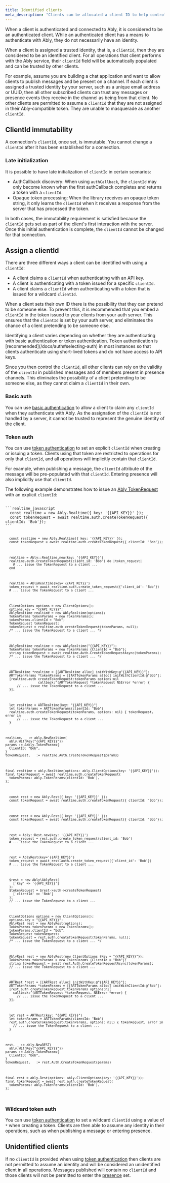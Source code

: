 ```yaml
---
title: Identified clients
meta_description: "Clients can be allocated a client ID to help control their operations and interactions with Ably channels."
---
```


When a client is authenticated and connected to Ably, it is considered to be an authenticated client. While an authenticated client has a means to authenticate with Ably, they do not necessarily have an identity.

When a client is assigned a trusted identity, that is, a `clientId`, then they are considered to be an identified client. For all operations that client performs with the Ably service, their `clientId` field will be automatically populated and can be trusted by other clients.

For example, assume you are building a chat application and want to allow clients to publish messages and be present on a channel. If each client is assigned a trusted identity by your server, such as a unique email address or UUID, then all other subscribed clients can trust any messages or presence events they receive in the channel as being from that client. No other clients are permitted to assume a `clientId` that they are not assigned in their Ably-compatible token. They are unable to masquerade as another `clientId`.

## ClientId immutability <a id="immutability"/>

A connection's `clientId`, once set, is immutable. You cannot change a `clientId` after it has been established for a connection.

### Late initialization

It is possible to have late initialization of `clientId` in certain scenarios:

* AuthCallback discovery: When using `authCallback`, the `clientId` may only become known when the first authCallback completes and returns a token with a `clientId`.
* Opaque token processing: When the library receives an opaque token string, it only learns the `clientId` when it receives a response from the server that has processed the token.

In both cases, the immutability requirement is satisfied because the `clientId` gets set as part of the client's first interaction with the server. Once this initial authentication is complete, the `clientId` cannot be changed for that connection.

## Assign a clientId <a id="assign"/>

There are three different ways a client can be identified with using a `clientId`:

* A client claims a `clientId` when authenticating with an API key.
* A client is authenticating with a token issued for a specific `clientId`.
* A client claims a `clientId` when authenticating with a token that is issued for a wildcard `clientId`.

When a client sets their own ID there is the possibility that they can pretend to be someone else. To prevent this, it is recommended that you embed a `clientId` in the token issued to your clients from your auth server. This ensures that the `clientId` is set by your auth server, and eliminates the chance of a client pretending to be someone else.

<Aside data-type='note'>
Identifying a client varies depending on whether they are authenticating with basic authentication or token authentication. Token authentication is [recommended](/docs/auth#selecting-auth) in most instances so that clients authenticate using short-lived tokens and do not have access to API keys.

Since you then control the `clientId`, all other clients can rely on the validity of the `clientId` in published messages and of members present in presence channels. This eliminates the possibility of a client pretending to be someone else, as they cannot claim a `clientId` in their own.
</Aside>

### Basic auth <a id="basic"/>

You can use [basic authentication](/docs/auth/basic) to allow a client to claim any `clientId` when they authenticate with Ably. As the assignation of the `clientId` is not handled by a server, it cannot be trusted to represent the genuine identity of the client.

### Token auth <a id="token"/>

You can use [token authentication](/docs/auth/token) to set an explicit `clientId` when creating or issuing a token. Clients using that token are restricted to operations for only that `clientId`, and all operations will implicitly contain that `clientId`.

For example, when publishing a message, the `clientId` attribute of the message will be pre-populated with that `clientId`. Entering presence will also implicitly use that `clientId`.

The following example demonstrates how to issue an [Ably TokenRequest](/docs/auth/token#token-request) with an explicit `clientId`:

<Code>
```realtime_javascript
  const realtime = new Ably.Realtime({ key: '{{API_KEY}}' });
  const tokenRequest = await realtime.auth.createTokenRequest({ clientId: 'Bob'});
```

```realtime_nodejs
  const realtime = new Ably.Realtime({ key: '{{API_KEY}}' });
  const tokenRequest = await realtime.auth.createTokenRequest({ clientId: 'Bob'});
```

```realtime_ruby
  realtime = Ably::Realtime.new(key: '{{API_KEY}}')
  realtime.auth.createTokenRequest(client_id: 'Bob') do |token_request|
    # ... issue the TokenRequest to a client ...
  end
```

```realtime_python
  realtime = AblyRealtime(key='{{API_KEY}}')
  token_request = await realtime.auth.create_token_request({'client_id': 'Bob'})
  # ... issue the TokenRequest to a client ...
```

```realtime_java
  ClientOptions options = new ClientOptions();
  options.key = "{{API_KEY}}";
  AblyRealtime realtime = new AblyRealtime(options);
  TokenParams tokenParams = new TokenParams();
  tokenParams.clientId = "Bob";
  TokenRequest tokenRequest;
  tokenRequest = realtime.auth.createTokenRequest(tokenParams, null);
  /* ... issue the TokenRequest to a client ... */
```

```realtime_csharp
  AblyRealtime realtime = new AblyRealtime("{{API_KEY}}");
  TokenParams tokenParams = new TokenParams {ClientId = "Bob"};
  string tokenRequest = await realtime.Auth.CreateTokenRequestAsync(tokenParams);
  /* ... issue the TokenRequest to a client ... */
```

```realtime_objc
  ARTRealtime *realtime = [[ARTRealtime alloc] initWithKey:@"{{API_KEY}}"];
  ARTTokenParams *tokenParams = [[ARTTokenParams alloc] initWithClientId:@"Bob"];
  [realtime.auth createTokenRequest:tokenParams options:nil
                 callback:^(ARTTokenRequest *tokenRequest NSError *error) {
      // ... issue the TokenRequest to a client ...
  }];
```

```realtime_swift
  let realtime = ARTRealtime(key: "{{API_KEY}}")
  let tokenParams = ARTTokenParams(clientId: "Bob")
  realtime.auth.createTokenRequest(tokenParams, options: nil) { tokenRequest, error in
      // ... issue the TokenRequest to a client ...
  }
```

```realtime_go
realtime, _ := ably.NewRealtime(
  ably.WithKey("{{API_KEY}}"))
params := &ably.TokenParams{
  ClientID: "Bob",
}
tokenRequest, _ := realtime.Auth.CreateTokenRequest(params)
```

```realtime_flutter
final realtime = ably.Realtime(options: ably.ClientOptions(key: '{{API_KEY}}'));
final tokenRequest = await realtime.auth.createTokenRequest(
  tokenParams: ably.TokenParams(clientId: 'Bob'),
);
```

```rest_javascript
  const rest = new Ably.Rest({ key: '{{API_KEY}}' });
  const tokenRequest = await realtime.auth.createTokenRequest({ clientId: 'Bob'});
```

```rest_nodejs
  const rest = new Ably.Rest({ key: '{{API_KEY}}' });
  const tokenRequest = await realtime.auth.createTokenRequest({ clientId: 'Bob'});
```

```rest_ruby
  rest = Ably::Rest.new(key: '{{API_KEY}}')
  token_request = rest.auth.create_token_request(client_id: 'Bob')
  # ... issue the TokenRequest to a client ...
```

```rest_python
  rest = AblyRest(key='{{API_KEY}}')
  token_request = await rest.auth.create_token_request({'client_id': 'Bob'})
  # ... issue the TokenRequest to a client ...
```

```rest_php
  $rest = new Ably\AblyRest(
    ['key' => '{{API_KEY}}']
  );
  $tokenRequest = $rest->auth->createTokenRequest(
    ['clientId' => 'Bob']
  );
  // ... issue the TokenRequest to a client ...
```

```rest_java
  ClientOptions options = new ClientOptions();
  options.key = "{{API_KEY}}";
  AblyRest rest = new AblyRest(options);
  TokenParams tokenParams = new TokenParams();
  tokenParams.clientId = "Bob";
  TokenRequest tokenRequest;
  tokenRequest = rest.auth.createTokenRequest(tokenParams, null);
  /* ... issue the TokenRequest to a client ... */
```

```rest_csharp
  AblyRest rest = new AblyRest(new ClientOptions {Key = "{{API_KEY}}"});
  TokenParams tokenParams = new TokenParams {ClientId = "Bob"};
  string tokenRequest = await rest.Auth.CreateTokenRequestAsync(tokenParams);
  // ... issue the TokenRequest to a client ...
```

```rest_objc
  ARTRest *rest = [[ARTRest alloc] initWithKey:@"{{API_KEY}}"];
  ARTTokenParams *tokenParams = [[ARTTokenParams alloc] initWithClientId:@"Bob"];
  [rest.auth createTokenRequest:tokenParams options:nil
    callback:^(ARTTokenRequest *tokenRequest, NSError *error) {
      // ... issue the TokenRequest to a client ...
  }];
```

```rest_swift
  let rest = ARTRest(key: "{{API_KEY}}")
  let tokenParams = ARTTokenParams(clientId: "Bob")
  rest.auth.createTokenRequest(tokenParams, options: nil) { tokenRequest, error in
    // ... issue the TokenRequest to a client ...
  }
```

```rest_go
rest, _ := ably.NewREST(
  ably.WithKey("{{API_KEY}}"))
params := &ably.TokenParams{
  ClientID: "Bob",
}
tokenRequest, _ := rest.Auth.CreateTokenRequest(params)
```

```rest_flutter
final rest = ably.Rest(options: ably.ClientOptions(key: '{{API_KEY}}'));
final tokenRequest = await rest.auth.createTokenRequest(
  tokenParams: ably.TokenParams(clientId: 'Bob'),
);
```
</Code>

### Wildcard token auth <a id="wildcard"/>

You can use [token authentication](/docs/auth/token) to set a wildcard `clientId` using a value of `*` when creating a token. Clients are then able to assume any identity in their operations, such as when publishing a message or entering presence.

## Unidentified clients <a id="unidentified"/>

If no `clientId` is provided when using [token authentication](/docs/auth/token) then clients are not permitted to assume an identity and will be considered an unidentified client in all operations. Messages published will contain no `clientId` and those clients will not be permitted to enter the [presence](/docs/presence-occupancy/presence) set.
